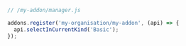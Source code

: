 ```js
// /my-addon/manager.js

addons.register('my-organisation/my-addon', (api) => {
  api.selectInCurrentKind('Basic');
});
```
